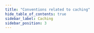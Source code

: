 ```yaml
---
title: "Conventions related to caching"
hide_table_of_contents: true
sidebar_label: Caching
sidebar_position: 3
---
```





<LanguageSwitcher supportedLanguages={supportedLanguages} />

<LanguageContent language="csharp">
   <CachingCsharp />
</LanguageContent>

<LanguageContent language="java">
   <CachingJava />
</LanguageContent>


<!---
- [Commands : How to disable caching?](../../commands/how-to/disable-caching)
- [How to setup aggressive caching?](../../how-to/setup-aggressive-caching)

-->